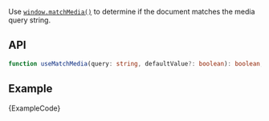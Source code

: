 
Use [`window.matchMedia()`](https://developer.mozilla.org/en-US/docs/Web/API/Window/matchMedia) to determine if the document matches the media query string.

## API

```ts
function useMatchMedia(query: string, defaultValue?: boolean): boolean;
```

## Example

<ExampleBlock>
  <Example />
</ExampleBlock>
<CodeBlock language="tsx">{ExampleCode}</CodeBlock>
